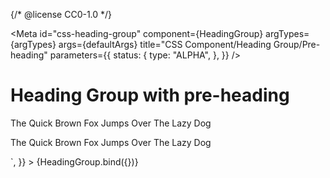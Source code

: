 {/* @license CC0-1.0 */}


<Meta
  id="css-heading-group"
  component={HeadingGroup}
  argTypes={argTypes}
  args={defaultArgs}
  title="CSS Component/Heading Group/Pre-heading"
  parameters={{
    status: {
      type: "ALPHA",
    },
  }}
/>

# Heading Group with pre-heading

<Canvas>
  <Story
    name="Default"
    args={{
      innerHTML: `
      <h1 class="utrecht-heading-1">The Quick Brown Fox Jumps Over The Lazy Dog</h1>
      <p class="utrecht-pre-heading">The Quick Brown Fox Jumps Over The Lazy Dog</p>
      `,
    }}
  >
    {HeadingGroup.bind({})}
  </Story>
</Canvas>

<ArgsTable story="Default" />
